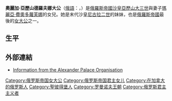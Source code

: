 {{Infobox royalty
| name = 奧麗加·亞歷山德羅夫娜<br>Olga Alexandrovna
| image = Grand Duchess Olga Alexandrovna.jpg
| image_size = 250px
| caption = 
| birth_date = {{birth date|1882|6|13|mf=y}}
| birth_place ={{flag|Russian Empire}}[[彼得宮城|彼得宮城]]
| death_date = {{death date and age|1960|11|24|1882|6|13|mf=y}}
| death_place = {{flag|Canada}}[[安大略省|安大略省]][[多倫多|多倫多]]
| father = [[亞歷山大三世_(俄國)|亞歷山大三世]]
| mother = [[玛丽亚·费奥多罗芙娜皇后_(亚历山大三世)|丹麦的德格玛公主]]
| spouse = {{marriage|奧爾登堡公爵彼得·亞歷山德羅维奇|1901|1916|reason=婚姻被取消}}<br>{{marriage|尼古拉·库里科夫斯基|1916|1958}}
| issue = 吉洪·尼古拉耶维奇<Br> 古里·尼古拉耶维奇
| house = [[罗曼诺夫王朝|罗曼诺夫]]
}}

'''奧麗加·亞歷山德羅夫娜大公'''（[[俄語|俄語]]：{{lang|ru|О́льга Алекса́ндровна Рома́нова}}，{{bd|1882年|6月13日|1960年|11月24日|catIdx=A}}）是[[俄羅斯帝國|俄羅斯帝國]][[沙皇|沙皇]][[亞歷山大三世_(俄國)|亞歷山大三世]]與妻子[[玛丽亚·费奥多罗芙娜皇后_(亚历山大三世)|瑪麗亞·費奧多蘿芙娜]]的女兒。她是末代沙皇[[尼古拉二世_(俄罗斯)|尼古拉二世]]的妹妹，也是[[俄羅斯帝國|俄羅斯帝國]]最後的[[女大公|女大公]]之一。

==生平==

==外部連結==
*[http://www.alexanderpalace.org/palace/Olga.html/ Information from the Alexander Palace Organisation] {{Wayback|url=http://www.alexanderpalace.org/palace/Olga.html/ |date=20201124060936 }}

{{Authority control}}
{{DEFAULTSORT: Olga Alexandrovna}}
[[Category:俄罗斯帝国女大公|Category:俄罗斯帝国女大公]]
[[Category:俄罗斯帝国君主女儿|Category:俄罗斯帝国君主女儿]]
[[Category:在加拿大的俄罗斯人|Category:在加拿大的俄罗斯人]]
[[Category:聖彼得堡人|Category:聖彼得堡人]]
[[Category:罗曼诺夫王朝|Category:罗曼诺夫王朝]]
[[Category:俄罗斯君主主义者|Category:俄罗斯君主主义者]]